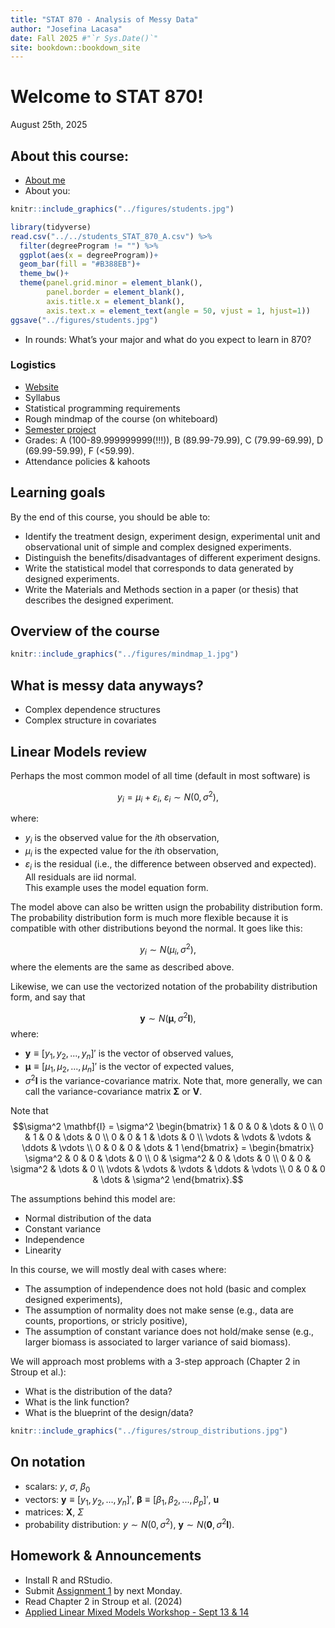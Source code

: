 ```yaml
--- 
title: "STAT 870 - Analysis of Messy Data"
author: "Josefina Lacasa"
date: Fall 2025 #"`r Sys.Date()`"
site: bookdown::bookdown_site
---
```


# Welcome to STAT 870!  
August 25th, 2025  

## About this course:  

- [About me](https://jlacasa.github.io/) 
- About you: 

```r
knitr::include_graphics("../figures/students.jpg")
```

```r
library(tidyverse)
read.csv("../../students_STAT_870_A.csv") %>%
  filter(degreeProgram != "") %>% 
  ggplot(aes(x = degreeProgram))+
  geom_bar(fill = "#B388EB")+
  theme_bw()+
  theme(panel.grid.minor = element_blank(),
        panel.border = element_blank(),
        axis.title.x = element_blank(),
        axis.text.x = element_text(angle = 50, vjust = 1, hjust=1))
ggsave("../figures/students.jpg")
```

- In rounds: What's your major and what do you expect to learn in 870?  

### Logistics  

- [Website](https://stat870.github.io/fall2025/)
- Syllabus 
- Statistical programming requirements  
- Rough mindmap of the course (on whiteboard)  
- [Semester project](https://stat870.github.io/fall2025/notes/semester-project.html)   
- Grades: A (100-89.999999999(!!!)), B (89.99-79.99), C (79.99-69.99), D (69.99-59.99), F (<59.99).
- Attendance policies & kahoots  

## Learning goals   

By the end of this course, you should be able to:  

- Identify the treatment design, experiment design, experimental unit and observational unit of simple and complex designed experiments.  
- Distinguish the benefits/disadvantages of different experiment designs.  
- Write the statistical model that corresponds to data generated by designed experiments.  
- Write the Materials and Methods section in a paper (or thesis) that describes the designed experiment.  

## Overview of the course 

```r
knitr::include_graphics("../figures/mindmap_1.jpg")
```

## What is messy data anyways?

- Complex dependence structures 
- Complex structure in covariates 

## Linear Models review 

Perhaps the most common model of all time (default in most software) is 

$$y_{i} = \mu_i + \varepsilon_i, \ \varepsilon_i \sim N(0, \sigma^2),$$

where: 

- $y_{i}$ is the observed value for the $i$th observation, 
- $\mu_i$ is the expected value for the $i$th observation, 
- $\varepsilon_i$ is the residual (i.e., the difference between observed and expected). All residuals are iid normal.  
This example uses the model equation form. 

The model above can also be written usign the probability distribution form. The probability distribution form is much more flexible because it is compatible with other distributions beyond the normal. It goes like this:

$$y_{i} \sim N(\mu_i, \sigma^2),$$
where the elements are the same as described above. 

Likewise, we can use the vectorized notation of the probability distribution form, and say that 

$$\mathbf{y} \sim N(\boldsymbol\mu, \sigma^2 \mathbf{I}),$$
where: 

- $\mathbf{y} \equiv [y_1, y_2, ..., y_n]'$ is the vector of observed values, 
- $\boldsymbol\mu \equiv [\mu_1, \mu_2, ..., \mu_n]'$ is the vector of expected values, 
- $\sigma^2 \mathbf{I}$ is the variance-covariance matrix. Note that, more generally, we can call the variance-covariance matrix $\boldsymbol{\Sigma}$ or $\mathbf{V}$. 


Note that
$$\sigma^2 \mathbf{I} = \sigma^2 \begin{bmatrix} 
1 & 0 & 0 & \dots & 0 \\
0 & 1 & 0 & \dots & 0 \\
0 & 0 & 1 & \dots & 0 \\
\vdots & \vdots & \vdots & \ddots & \vdots \\
0 & 0 & 0 & \dots & 1 \end{bmatrix}
= \begin{bmatrix} 
\sigma^2 & 0 & 0 & \dots & 0 \\
0 & \sigma^2 & 0 & \dots & 0 \\
0 & 0 & \sigma^2 & \dots & 0 \\
\vdots & \vdots & \vdots & \ddots & \vdots \\
0 & 0 & 0 & \dots & \sigma^2 \end{bmatrix}.$$

The assumptions behind this model are:

- Normal distribution of the data 
- Constant variance 
- Independence 
- Linearity 

In this course, we will mostly deal with cases where: 

- The assumption of independence does not hold (basic and complex designed experiments), 
- The assumption of normality does not make sense (e.g., data are counts, proportions, or stricly positive), 
- The assumption of constant variance does not hold/make sense (e.g., larger biomass is associated to larger variance of said biomass). 

We will approach most problems with a 3-step approach (Chapter 2 in Stroup et al.): 

- What is the distribution of the data? 
- What is the link function? 
- What is the blueprint of the design/data? 

```r
knitr::include_graphics("../figures/stroup_distributions.jpg")
```

## On notation  

- scalars: $y$, $\sigma$, $\beta_0$  
- vectors: $\mathbf{y} \equiv [y_1, y_2, ..., y_n]'$, $\boldsymbol{\beta} \equiv [\beta_1, \beta_2, ..., \beta_p]'$, $\boldsymbol{u}$  
- matrices: $\mathbf{X}$, $\Sigma$  
- probability distribution: $y \sim N(0, \sigma^2)$, $\mathbf{y} \sim N(\boldsymbol{0}, \sigma^2\mathbf{I})$.     

## Homework & Announcements  

- Install R and RStudio. 
- Submit [Assignment 1](https://stat870.github.io/fall2025/assignments/Assignment1_YourLastName.pdf) by next Monday. 
- Read Chapter 2 in Stroup et al. (2024) 
- [Applied Linear Mixed Models Workshop - Sept 13 & 14](https://kstate.qualtrics.com/jfe/form/SV_bJIjdCz50Lw7hR4) 

